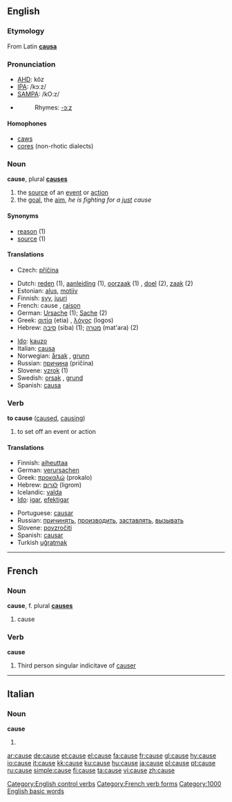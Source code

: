 ==English==

{{rank|truth|turn|hold|417|cause|close|England|sense}}

===Etymology===
From Latin '''[[causa]]'''

===Pronunciation===
*[[w:AHD|AHD]]: kôz
*[[w:IPA|IPA]]: /kɔːz/
*[[w:SAMPA|SAMPA]]: /kO:z/
*{{audio|en-us-cause.ogg|Audio (US)}}
*:Rhymes: [[Rhymes:English:-ɔːz|-ɔːz]]

====Homophones====
*[[caws]]
*[[cores]] (non-rhotic dialects)

===Noun===
'''cause''', plural '''[[causes]]'''

# the [[source]] of an [[event]] or [[action]]
# the [[goal]], the [[aim]], ''he is fighting for a [[just]] cause''

====Synonyms====
*[[reason]] (1)
*[[source]] (1)

====Translations====
{{trans-top|source of an event or action}}
*Czech: [[příčina]] {{f}}
{{trans-mid}}
{{trans-bottom}}
{{top}}
*Dutch: [[reden]] (1){{f}}, [[aanleiding]] (1){{f}}, [[oorzaak]] (1) {{f}}, [[doel]] (2), [[zaak]] (2)
*Estonian: [[alus#Estonian|alus]], [[motiiv]]
*Finnish: [[syy]], [[juuri]]
*French: cause {{f}}, [[raison]] {{f}}
*German: [[Ursache]] {{f}} (1); [[Sache]] {{f}} (2)
*Greek: [[αιτία]] (etia) {{f}}, [[λόγος]] (logos) {{m}}
*Hebrew: [[סיבה]] (siba) {{f}} (1); [[מטרה]] (mat'ara) {{f}} (2)
{{mid}}
*[[Ido]]: [[kauzo]]
*Italian: [[causa]] {{f}}
*Norwegian: [[årsak]] {{m}}, [[grunn]] {{m}}
*Russian: [[причина]] {{f}} (pričína)
*Slovene: [[vzrok]] {{m}} (1)
*Swedish: [[orsak]] {{c}}, [[grund]] {{c}}
*Spanish: [[causa]]
{{bottom}}

===Verb===
'''to cause'''  ([[caused]], [[causing]])

# to set off an event or action

====Translations====
{{top}}
*Finnish: [[aiheuttaa]]
*German: [[verursachen]]
*Greek: [[προκαλώ]] (prokalo)
*Hebrew: [[לגרום]] (ligrom)
*Icelandic: [[valda]]
*[[Ido]]: [[igar]], [[efektigar]]
{{mid}}
*Portuguese: [[causar]]
*Russian: [[причинять]], [[производить]], [[заставлять]], [[вызывать]]
*Slovene: [[povzročiti]]
*Spanish: [[causar]]
*Turkish [[uğratmak]]

{{bottom}}

[[Category:English control verbs]]

----

==French==

===Noun===
'''cause''', f. plural '''[[causes]]'''

# cause

===Verb===
'''cause'''

# Third person singular indicitave of [[causer]]

[[Category:French verb forms]]

----

==Italian==

===Noun===
'''cause''' {{f}}

# {{plural of|causa|lang=Italian}}

[[Category:1000 English basic words]]

[[ar:cause]]
[[de:cause]]
[[et:cause]]
[[el:cause]]
[[fa:cause]]
[[fr:cause]]
[[gl:cause]]
[[hy:cause]]
[[io:cause]]
[[it:cause]]
[[kk:cause]]
[[ku:cause]]
[[hu:cause]]
[[ja:cause]]
[[pl:cause]]
[[pt:cause]]
[[ru:cause]]
[[simple:cause]]
[[fi:cause]]
[[ta:cause]]
[[vi:cause]]
[[zh:cause]]